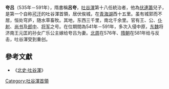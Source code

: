 '''夸吕'''（535年－591年），隋書稱'''呂夸'''，[[吐谷渾|吐谷渾]]第十八任統治者，他為[[伏連籌|伏連籌]]兒子，是第一个自称[[可汗|可汗]]的吐谷渾首領，居伏俟城，在[[青海湖|青海湖]]西十五里。虽有城郭而不居，恒处穹庐，随水草畜牧。其地，东西三千里，南北千余里。官有王、公、[[仆射|仆射]]、[[尚书|尚书]]及[[郎中|郎中]]、[[将军_(中國古代)|将军]]之号。在位期間為541年－591年，多次入侵中原，[[东魏|东魏]]将济南王元匡的孙女广乐公主嫁给夸吕为妻。[[北周|北周]]在576年、[[隋朝|隋朝]]在581年给与反击，吐谷渾受到重创。

{{start box}}
{{s-before|[[伏連籌|伏連籌]]<br>''[[可沓振|可沓振]]''}}
{{s-title|[[吐谷渾|吐谷渾]][[可汗|可汗]]|541年－591年}}
{{s-after|[[世伏|世伏]]}}
{{end box}}

==參考文獻==
*《[[s:北史/卷096|北史·吐谷渾]]》

[[Category:吐谷渾首領|Category:吐谷渾首領]]